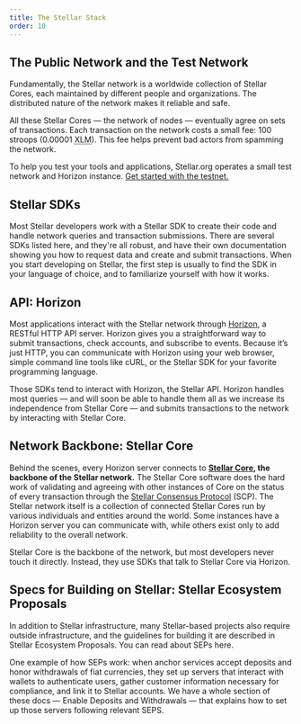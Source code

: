 ```yaml
---
title: The Stellar Stack
order: 10
---
```


## The Public Network and the Test Network

Fundamentally, the Stellar network is a worldwide collection of Stellar Cores, each maintained by different people and organizations. The distributed nature of the network makes it reliable and safe.

All these Stellar Cores — the network of nodes — eventually agree on sets of transactions. Each transaction on the network costs a small fee: 100 stroops (0.00001 <abbr title="Lumens">XLM</abbr>). This fee helps prevent bad actors from spamming the network. 

To help you test your tools and applications, Stellar.org operates a small test network and Horizon instance. [Get started with the testnet.](../concepts/test-net.md)

## Stellar SDKs
Most Stellar developers work with a Stellar SDK to create their code and handle network queries and transaction submissions.  There are several SDKs listed here, and they're all robust, and have their own documentation showing you how to request data and create and submit transactions.  When you start developing on Stellar, the first step is usually to find the SDK in your language of choice, and to familiarize yourself with how it works.

## API: Horizon

Most applications interact with the Stellar network through [Horizon](https://www.stellar.org/developers/horizon/reference/), a RESTful HTTP API server. Horizon gives you a straightforward way to submit transactions, check accounts, and subscribe to events. Because it’s just HTTP, you can communicate with Horizon using your web browser, simple command line tools like cURL, or the Stellar SDK for your favorite programming language.

Those SDKs tend to interact with Horizon, the Stellar API.  Horizon handles most queries — and will soon be able to handle them all as we increase its independence from Stellar Core — and submits transactions to the network by interacting with Stellar Core.

## Network Backbone: Stellar Core

Behind the scenes, every Horizon server connects to **[Stellar Core](https://www.stellar.org/developers/stellar-core/software/admin.html), the backbone of the Stellar network.** The Stellar Core software does the hard work of validating and agreeing with other instances of Core on the status of every transaction through the [Stellar Consensus Protocol](../concepts/scp.md) (SCP). The Stellar network itself is a collection of connected Stellar Cores run by various individuals and entities around the world. Some instances have a Horizon server you can communicate with, while others exist only to add reliability to the overall network.

Stellar Core is the backbone of the network, but most developers never touch it directly.  Instead, they use SDKs that talk to Stellar Core via Horizon.  

## Specs for Building on Stellar: Stellar Ecosystem Proposals
In addition to Stellar infrastructure, many Stellar-based projects also require outside infrastructure, and the guidelines for building it are described in Stellar Ecosystem Proposals.  You can read about SEPs here.  

One example of how SEPs work: when anchor services accept deposits and honor withdrawals of fiat currencies, they set up servers that interact with wallets to authenticate users, gather customer information necessary for compliance, and link it to Stellar accounts.  We have a whole section of these docs — Enable Deposits and Withdrawals — that explains how to set up those servers following relevant SEPS. 
